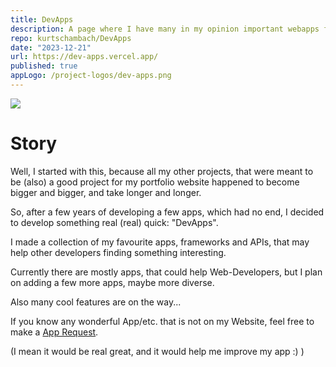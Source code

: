 ```yaml
---
title: DevApps
description: A page where I have many in my opinion important webapps for a dev
repo: kurtschambach/DevApps
date: "2023-12-21"
url: https://dev-apps.vercel.app/
published: true
appLogo: /project-logos/dev-apps.png
---
```



![](/dev-apps-github.png)


# Story

Well, I started with this, because all my other projects, 
that were meant to be (also) a good project for my portfolio website
happened to become bigger and bigger, and take longer and longer.

So, after a few years of developing a few apps, which had no end,
I decided to develop something real (real) quick: "DevApps".

I made a collection of my favourite apps, frameworks and APIs,
that may help other developers finding something interesting.

Currently there are mostly apps, that could help Web-Developers,
but I plan on adding a few more apps, maybe more diverse.

Also many cool features are on the way... 

If you know any wonderful App/etc. that is not on my Website, 
feel free to make a [App Request](https://github.com/kurtschambach/DevApps/issues/new?assignees=kurtschambach&labels=app-request&projects=&template=app_request.yaml&title=APP+REQUEST%3A+).

(I mean it would be real great, and it would help me improve my app :) )
